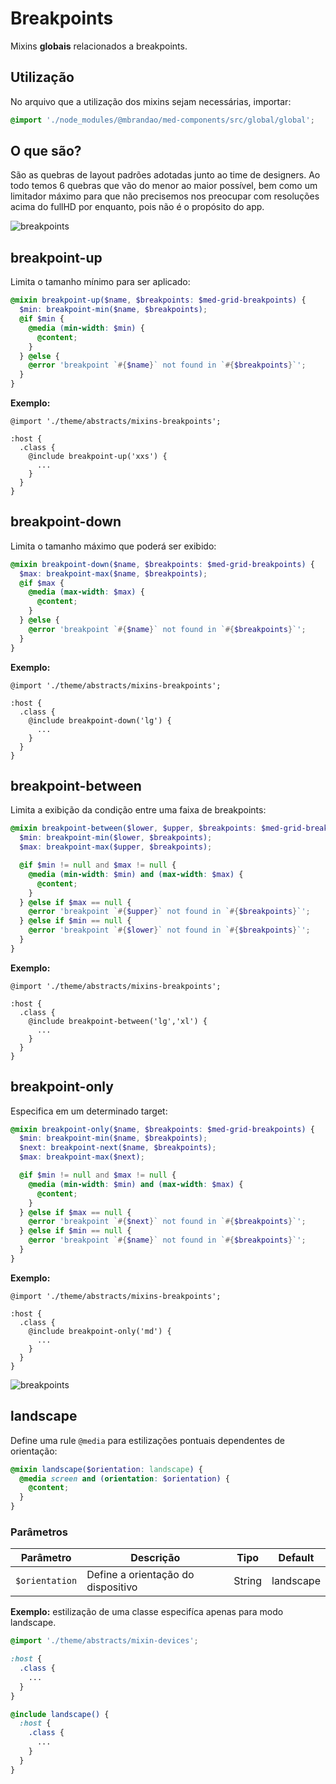 
<Meta title="global/mixins/Breakpoints" />

# Breakpoints

Mixins **globais** relacionados a breakpoints.

## Utilização

No arquivo que a utilização dos mixins sejam necessárias, importar:

``` scss
@import './node_modules/@mbrandao/med-components/src/global/global';
```

## O que são?

São as quebras de layout padrões adotadas junto ao time de designers.
Ao todo temos 6 quebras que vão do menor ao maior possível, bem como um limitador máximo para que não precisemos
nos preocupar com resoluções acima do fullHD por enquanto, pois não é o propósito do app.

<img src={breakpoints} alt="breakpoints" />

## breakpoint-up

Limita o tamanho mínimo para ser aplicado:

```scss
@mixin breakpoint-up($name, $breakpoints: $med-grid-breakpoints) {
  $min: breakpoint-min($name, $breakpoints);
  @if $min {
    @media (min-width: $min) {
      @content;
    }
  } @else {
    @error 'breakpoint `#{$name}` not found in `#{$breakpoints}`';
  }
}
```

**Exemplo:**

```
@import './theme/abstracts/mixins-breakpoints';

:host {
  .class {
    @include breakpoint-up('xxs') {
      ...
    }
  }
}
```

## breakpoint-down

Limita o tamanho máximo que poderá ser exibido:

```scss
@mixin breakpoint-down($name, $breakpoints: $med-grid-breakpoints) {
  $max: breakpoint-max($name, $breakpoints);
  @if $max {
    @media (max-width: $max) {
      @content;
    }
  } @else {
    @error 'breakpoint `#{$name}` not found in `#{$breakpoints}`';
  }
}
```

**Exemplo:**

```
@import './theme/abstracts/mixins-breakpoints';

:host {
  .class {
    @include breakpoint-down('lg') {
      ...
    }
  }
}
```

## breakpoint-between

Limita a exibição da condição entre uma faixa de breakpoints:

```scss
@mixin breakpoint-between($lower, $upper, $breakpoints: $med-grid-breakpoints) {
  $min: breakpoint-min($lower, $breakpoints);
  $max: breakpoint-max($upper, $breakpoints);

  @if $min != null and $max != null {
    @media (min-width: $min) and (max-width: $max) {
      @content;
    }
  } @else if $max == null {
    @error 'breakpoint `#{$upper}` not found in `#{$breakpoints}`';
  } @else if $min == null {
    @error 'breakpoint `#{$lower}` not found in `#{$breakpoints}`';
  }
}
```

**Exemplo:**

```
@import './theme/abstracts/mixins-breakpoints';

:host {
  .class {
    @include breakpoint-between('lg','xl') {
      ...
    }
  }
}
```

## breakpoint-only

Especifica em um determinado target:

```scss
@mixin breakpoint-only($name, $breakpoints: $med-grid-breakpoints) {
  $min: breakpoint-min($name, $breakpoints);
  $next: breakpoint-next($name, $breakpoints);
  $max: breakpoint-max($next);

  @if $min != null and $max != null {
    @media (min-width: $min) and (max-width: $max) {
      @content;
    }
  } @else if $max == null {
    @error 'breakpoint `#{$next}` not found in `#{$breakpoints}`';
  } @else if $min == null {
    @error 'breakpoint `#{$name}` not found in `#{$breakpoints}`';
  }
}
```

**Exemplo:**

```
@import './theme/abstracts/mixins-breakpoints';

:host {
  .class {
    @include breakpoint-only('md') {
      ...
    }
  }
}
```

<img src={breakpoints} alt="breakpoints" />

## landscape

Define uma rule `@media` para estilizações pontuais dependentes de orientação:

```scss
@mixin landscape($orientation: landscape) {
  @media screen and (orientation: $orientation) {
    @content;
  }
}
```

### Parâmetros

| Parâmetro      | Descrição                          | Tipo   | Default   |
| -------------- | ---------------------------------- | ------ | --------- |
| `$orientation` | Define a orientação do dispositivo | String | landscape |

**Exemplo:** estilização de uma classe especifíca apenas para modo landscape.

```scss
@import './theme/abstracts/mixin-devices';

:host {
  .class {
    ...
  }
}

@include landscape() {
  :host {
    .class {
      ...
    }
  }
}
```
